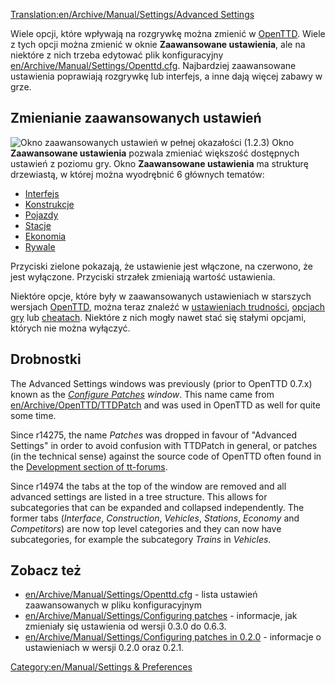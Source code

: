 [[Translation:en/Archive/Manual/Settings/Advanced Settings]]
{{pl/Tłumaczenie|oryg. = en/Archive/Manual/Settings/Advanced Settings
|z     = en
|Postępy = 85
}}
{{pl/Manual/Spis treści}}

Wiele opcji, które wpływają na rozgrywkę można zmienić w [[pl/Manual/Main Page|OpenTTD]]. Wiele z tych opcji można zmienić w oknie '''Zaawansowane ustawienia''', ale na niektóre z nich trzeba edytować plik konfiguracyjny [[en/Archive/Manual/Settings/Openttd.cfg]]. Najbardziej zaawansowane ustawienia poprawiają rozgrywkę lub interfejs, a inne dają więcej zabawy w grze.

{{pl/Uwaga|Jeśli masz dostęp do zaawansowanych ustawień z menu głównego, one wpływają na nowe gry. Jeśli chcesz zmienić ustawienia zaawansowane dla uruchomionej gry, należy najpierw ją załadować, a następnie zmienić ustawienia, które chcesz zmienić.}}

==Zmienianie zaawansowanych ustawień==
[[File:pl/Archive/Manual/Settings/AdvancedSettingsWindowPL.png|thumb|left|Okno zaawansowanych ustawień w pełnej okazałości (1.2.3)]]
{{pl/Archive/Manual/Settings/Zaawansowane ustawienia}}
Okno '''Zaawansowane ustawienia''' pozwala zmieniać większość dostępnych ustawień z poziomu gry. Okno '''Zaawansowane ustawienia''' ma strukturę drzewiastą, w której można wyodrębnić 6 głównych tematów: 

*[[pl/Zaawansowane ustawienia/Interfejs|Interfejs]]
*[[pl/Zaawansowane ustawienia/Konstrukcje|Konstrukcje]]
*[[pl/Zaawansowane ustawienia/Pojazdy|Pojazdy]]
*[[pl/Zaawansowane ustawienia/Stacje|Stacje]]
*[[pl/Archive/Manual/Settings/Ustawienia|Ekonomia]]
*[[pl/Archive/Manual/Settings/Zaawansowane ustawienia/Rywale|Rywale]]

Przyciski zielone pokazają, że ustawienie jest włączone, na czerwono, że jest wyłączone. Przyciski strzałek zmieniają wartość ustawienia. 

Niektóre opcje, które były w zaawansowanych ustawieniach w starszych wersjach [[pl/Manual/Main Page|OpenTTD]], można teraz znaleźć w [[pl/Archive/Manual/Settings/Trudność|ustawieniach trudności]], [[pl/Manual/Opcje gry|opcjach gry]] lub [[pl/Manual/Cheaty|cheatach]]. Niektóre z nich mogły nawet stać się stałymi opcjami, których nie można wyłączyć.{{en/-}}

==Drobnostki==
The Advanced Settings windows was previously (prior to OpenTTD 0.7.x) known as the ''[[en/Archive/Manual/Settings/Configuring patches|Configure Patches]] window''. This name came from [[en/Archive/OpenTTD/TTDPatch]] and was used in OpenTTD as well for quite some time.

Since r14275, the name ''Patches'' was dropped in favour of "Advanced Settings" in order to avoid confusion with TTDPatch in general, or patches (in the technical sense) against the source code of OpenTTD often found in the [http://www.tt-forums.net/viewforum.php?f=33 Development section of tt-forums].

Since r14974 the tabs at the top of the window are removed and all advanced settings are listed in a tree structure. This allows for subcategories that can be expanded and collapsed independently. The former tabs (''Interface'', ''Construction'', ''Vehicles'', ''Stations'', ''Economy'' and ''Competitors'') are now top level categories and they can now have subcategories, for example the subcategory ''Trains'' in ''Vehicles''.


==Zobacz też==
*[[en/Archive/Manual/Settings/Openttd.cfg]] - lista ustawień zaawansowanych w pliku konfiguracyjnym
*[[en/Archive/Manual/Settings/Configuring patches]] - informacje, jak zmieniały się ustawienia od wersji 0.3.0 do 0.6.3.
*[[en/Archive/Manual/Settings/Configuring patches in 0.2.0]] - informacje o ustawieniach w wersji 0.2.0 oraz 0.2.1.

[[Category:en/Manual/Settings & Preferences]]
